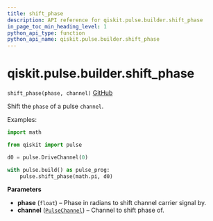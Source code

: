 ```yaml
---
title: shift_phase
description: API reference for qiskit.pulse.builder.shift_phase
in_page_toc_min_heading_level: 1
python_api_type: function
python_api_name: qiskit.pulse.builder.shift_phase
---
```


<span id="qiskit-pulse-builder-shift-phase" />

# qiskit.pulse.builder.shift\_phase

<span id="qiskit.pulse.builder.shift_phase" />

`shift_phase(phase, channel)` [GitHub](https://github.com/qiskit/qiskit/tree/stable/0.16/qiskit/pulse/builder.py "view source code")

Shift the `phase` of a pulse `channel`.

Examples:

```python
import math

from qiskit import pulse

d0 = pulse.DriveChannel(0)

with pulse.build() as pulse_prog:
    pulse.shift_phase(math.pi, d0)
```

**Parameters**

*   **phase** (`float`) – Phase in radians to shift channel carrier signal by.
*   **channel** ([`PulseChannel`](qiskit.pulse.channels#pulsechannel "qiskit.pulse.channels.PulseChannel")) – Channel to shift phase of.

